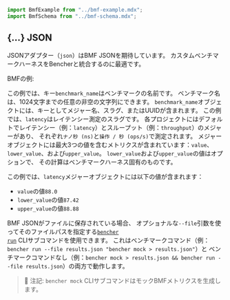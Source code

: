 ```jsx
import BmfExample from "../bmf-example.mdx";
import BmfSchema from "../bmf-schema.mdx";
```

## \{...\} JSON

JSONアダプター（`json`）はBMF JSONを期待しています。
カスタムベンチマークハーネスをBencherと統合するのに最適です。

BMFの例:

<BmfExample />

この例では、キー`benchmark_name`はベンチマークの名前です。
ベンチマーク名は、1024文字までの任意の非空の文字列にできます。
`benchmark_name`オブジェクトには、キーとしてメジャー名、スラグ、またはUUIDが含まれます。
この例では、`latency`はレイテンシー測定のスラグです。
各プロジェクトにはデフォルトでレイテンシー（例：`latency`）とスループット（例：`throughput`）のメジャーがあり、
それぞれ`ナノ秒 (ns)`と`操作 / 秒 (ops/s)`で測定されます。
メジャーオブジェクトには最大3つの値を含むメトリクスが含まれています：`value`、`lower_value`、および`upper_value`。
`lower_value`および`upper_value`の値はオプションで、
その計算はベンチマークハーネス固有のものです。

この例では、`latency`メジャーオブジェクトには以下の値が含まれます：

- `value`の値`88.0`
- `lower_value`の値`87.42`
- `upper_value`の値`88.88`

BMF JSONがファイルに保存されている場合、
オプショナルな`--file`引数を使ってそのファイルパスを指定する<code><a href="/ja/docs/explanation/bencher-run/">bencher run</a></code> CLIサブコマンドを使用できます。
これはベンチマークコマンド（例：`bencher run --file results.json "bencher mock > results.json"`）と
ベンチマークコマンドなし（例：`bencher mock > results.json && bencher run --file results.json`）の両方で動作します。

<BmfSchema />

> 🐰 注記: `bencher mock` CLIサブコマンドはモックBMFメトリクスを生成します。